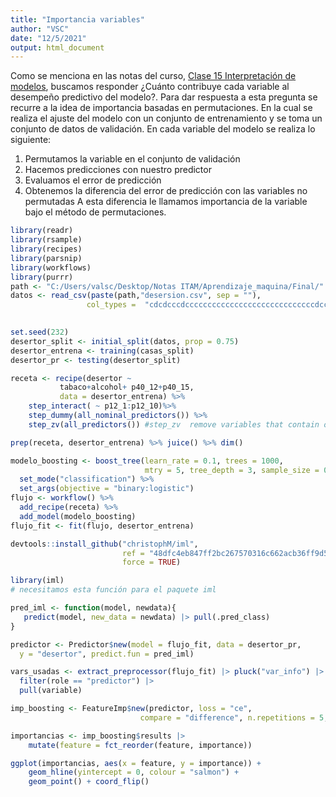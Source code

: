 ---
title: "Importancia variables"
author: "VSC"
date: "12/5/2021"
output: html_document
---

Como se menciona en las notas del curso, [Clase 15 Interpretación de modelos](https://aprendizaje-maquina-2021-mcd.netlify.app/interpretaci%C3%B3n-de-modelos.html),  buscamos responder ¿Cuánto contribuye cada variable al desempeño predictivo del modelo?. Para dar respuesta a esta pregunta se recurre a la idea de importancia basadas en permutaciones. En la cual  se realiza el ajuste del modelo con un conjunto de entrenamiento y se toma un conjunto de datos de validación. En cada variable del modelo se realiza lo siguiente: 

1. Permutamos la variable en el conjunto de validación
2. Hacemos predicciones con nuestro predictor
3. Evaluamos el error de predicción
4. Obtenemos la diferencia del error de predicción con las variables no permutadas
A esta diferencia le llamamos importancia de la variable bajo el método de permutaciones.


```{r}

library(readr)
library(rsample)
library(recipes)
library(parsnip)
library(workflows)
library(purrr)
path <- "C:/Users/valsc/Desktop/Notas ITAM/Aprendizaje_maquina/Final/"
datos <- read_csv(paste(path,"desersion.csv", sep = ""),
                 col_types =  "cdcdcccdcccccccccccccccccccccccccccccdcccccccccccccccccccccccccc")
                   
```


```{r, fig.height=10, fig.width = 10}
set.seed(232)
desertor_split <- initial_split(datos, prop = 0.75)
desertor_entrena <- training(casas_split)
desertor_pr <- testing(desertor_split)

receta <- recipe(desertor ~ 
           tabaco+alcohol+ p40_12+p40_15,
           data = desertor_entrena) %>% 
    step_interact( ~ p12_1:p12_10)%>%
    step_dummy(all_nominal_predictors()) %>%
    step_zv(all_predictors()) #step_zv  remove variables that contain only a single value.
```



```{r}
prep(receta, desertor_entrena) %>% juice() %>% dim()
```

```{r}

modelo_boosting <- boost_tree(learn_rate = 0.1, trees = 1000, 
                              mtry = 5, tree_depth = 3, sample_size = 0.8) %>%
  set_mode("classification") %>% 
  set_args(objective = "binary:logistic")
flujo <- workflow() %>% 
  add_recipe(receta) %>% 
  add_model(modelo_boosting)
flujo_fit <- fit(flujo, desertor_entrena)


```


```{r, message=FALSE, include=FALSE, warning=FALSE}
devtools::install_github("christophM/iml", 
                         ref = "48dfc4eb847ff2bc267570316c662acb36ff9d52",
                         force = TRUE)
```

```{r, message = FALSE}
library(iml)
# necesitamos esta función para el paquete iml

pred_iml <- function(model, newdata){
   predict(model, new_data = newdata) |> pull(.pred_class)
}

predictor <- Predictor$new(model = flujo_fit, data = desertor_pr, 
  y = "desertor", predict.fun = pred_iml)


```

```{r, fig.width =6, fig.height= 8}
vars_usadas <- extract_preprocessor(flujo_fit) |> pluck("var_info") |>
  filter(role == "predictor") |> 
  pull(variable)

imp_boosting <- FeatureImp$new(predictor, loss = "ce",  
                             compare = "difference", n.repetitions = 5, features = vars_usadas)

importancias <- imp_boosting$results |> 
    mutate(feature = fct_reorder(feature, importance))

ggplot(importancias, aes(x = feature, y = importance)) +
    geom_hline(yintercept = 0, colour = "salmon") +
    geom_point() + coord_flip()


```


